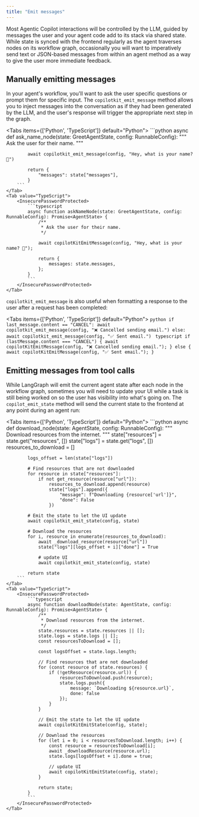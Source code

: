 ```yaml
---
title: "Emit messages"
---
```


Most Agentic Copilot interactions will be controlled by the LLM, guided by messages the user and your agent code add to its stack via shared state. While state is synced with the frontend regularly as the agent traverses nodes on its workflow graph, occasionally you will want to imperatively send text or JSON-based messages from within an agent method as a way to give the user more immediate feedback.

## Manually emitting messages

In your agent's workflow, you'll want to ask the user specific questions or prompt them for specific input. The `copilotkit_emit_message` method allows you to inject messages into the conversation as if they had been generated by the LLM, and the user's response will trigger the appropriate next step in the graph.

<Tabs items={['Python', 'TypeScript']} default="Python">
    <Tab value="Python">
        ```python
        async def ask_name_node(state: GreetAgentState, config: RunnableConfig):
            """
            Ask the user for their name.
            """

            await copilotkit_emit_message(config, "Hey, what is your name? 🙂")

            return {
                "messages": state["messages"],
            }
        ```
    </Tab>
    <Tab value="TypeScript">
        <InsecurePasswordProtected>
            ```typescript
            async function askNameNode(state: GreetAgentState, config: RunnableConfig): Promise<AgentState> {
                /**
                 * Ask the user for their name.
                 */

                await copilotKitEmitMessage(config, "Hey, what is your name? 🙂");

                return {
                    messages: state.messages,
                };
            }
            ```
        </InsecurePasswordProtected>
    </Tab>
</Tabs>

`copilotkit_emit_message` is also useful when formatting a response to the user after a request has been completed:

<Tabs items={['Python', 'TypeScript']} default="Python">
    <Tab value="Python">
        ```python
        if last_message.content == "CANCEL":
            await copilotkit_emit_message(config, "❌ Cancelled sending email.")
        else:
            await copilotkit_emit_message(config, "✅ Sent email.")
        ```
    </Tab>
    <Tab value="TypeScript">
        <InsecurePasswordProtected>
            ```typescript
            if (lastMessage.content === "CANCEL") {
                await copilotKitEmitMessage(config, "❌ Cancelled sending email.");
            } else {
                await copilotKitEmitMessage(config, "✅ Sent email.");
            }
            ```
        </InsecurePasswordProtected>
    </Tab>
</Tabs>


## Emitting messages from tool calls

While LangGraph will emit the current agent state after each node in the workflow graph, sometimes you will need to update your UI while a task is still being worked on so the user has visibility into what's going on. The `copilot_emit_state` method will send the current state to the frontend at any point during an agent run:

<Tabs items={['Python', 'TypeScript']} default="Python">
    <Tab value="Python">
        ```python
        async def download_node(state: AgentState, config: RunnableConfig):
            """
            Download resources from the internet.
            """
            state["resources"] = state.get("resources", [])
            state["logs"] = state.get("logs", [])
            resources_to_download = []

            logs_offset = len(state["logs"])

            # Find resources that are not downloaded
            for resource in state["resources"]:
                if not get_resource(resource["url"]):
                    resources_to_download.append(resource)
                    state["logs"].append({
                        "message": f"Downloading {resource['url']}",
                        "done": False
                    })

            # Emit the state to let the UI update
            await copilotkit_emit_state(config, state)

            # Download the resources
            for i, resource in enumerate(resources_to_download):
                await _download_resource(resource["url"])
                state["logs"][logs_offset + i]["done"] = True

                # update UI
                await copilotkit_emit_state(config, state)

            return state
        ```
    </Tab>
    <Tab value="TypeScript">
        <InsecurePasswordProtected>
            ```typescript
            async function downloadNode(state: AgentState, config: RunnableConfig): Promise<AgentState> {
                /**
                 * Download resources from the internet.
                 */
                state.resources = state.resources || [];
                state.logs = state.logs || [];
                const resourcesToDownload = [];

                const logsOffset = state.logs.length;

                // Find resources that are not downloaded
                for (const resource of state.resources) {
                    if (!getResource(resource.url)) {
                        resourcesToDownload.push(resource);
                        state.logs.push({
                            message: `Downloading ${resource.url}`,
                            done: false
                        });
                    }
                }

                // Emit the state to let the UI update
                await copilotKitEmitState(config, state);

                // Download the resources
                for (let i = 0; i < resourcesToDownload.length; i++) {
                    const resource = resourcesToDownload[i];
                    await _downloadResource(resource.url);
                    state.logs[logsOffset + i].done = true;

                    // update UI
                    await copilotKitEmitState(config, state);
                }

                return state;
            }
            ```
        </InsecurePasswordProtected>
    </Tab>
</Tabs>